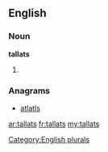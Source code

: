 ==English==

===Noun===
'''tallats'''

# {{plural of|[[tallat]]}}

===Anagrams===
* [[atlatls#English|atlatls]]

[[Category:English plurals]]

[[ar:tallats]]
[[fr:tallats]]
[[my:tallats]]